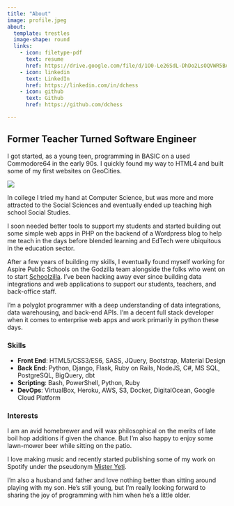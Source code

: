 ```yaml
---
title: "About"
image: profile.jpeg
about:
  template: trestles
  image-shape: round
  links:
    - icon: filetype-pdf
      text: resume
      href: https://drive.google.com/file/d/1O0-Le26SdL-DhDo2LsOQVWR5BAV4I17F/view
    - icon: linkedin
      text: LinkedIn
      href: https://linkedin.com/in/dchess
    - icon: github
      text: Github
      href: https://github.com/dchess

---
```


## Former Teacher Turned Software Engineer
I got started, as a young teen, programming in BASIC on a used Commodore64 in the early 90s. I quickly found my way to HTML4 and built some of my first websites on GeoCities.

![](C64combo.jpeg)

In college I tried my hand at Computer Science, but was more and more attracted to the Social Sciences and eventually ended up teaching high school Social Studies.

I soon needed better tools to support my students and started building out some simple web apps in PHP on the backend of a Wordpress blog to help me teach in the days before blended learning and EdTech were ubiquitous in the education sector.

After a few years of building my skills, I eventually found myself working for Aspire Public Schools on the Godzilla team alongside the folks who went on to start [Schoolzilla](https://www.renaissance.com/products/schoolzilla/). I've been hacking away ever since building data integrations and web applications to support our students, teachers, and back-office staff.

I'm a polyglot programmer with a deep understanding of data integrations, data warehousing, and back-end APIs. I'm a decent full stack developer when it comes to enterprise web apps and work primarily in python these days.

### Skills
- **Front End**: HTML5/CSS3/ES6, SASS, JQuery, Bootstrap, Material Design
- **Back End**: Python, Django, Flask, Ruby on Rails, NodeJS, C#, MS SQL, PostgreSQL, BigQuery, dbt
- **Scripting**: Bash, PowerShell, Python, Ruby
- **DevOps**: VirtualBox, Heroku, AWS, S3, Docker, DigitalOcean, Google Cloud Platform

### Interests
I am an avid homebrewer and will wax philosophical on the merits of late boil hop additions if given the chance. But I'm also happy to enjoy some lawn-mower beer while sitting on the patio.

I love making music and recently started publishing some of my work on Spotify under the pseudonym [Mister Yeti](https://open.spotify.com/artist/0Ppm2v91iFqVZPXMApdlkO).

I'm also a husband and father and love nothing better than sitting around playing with my son. He's still young, but I'm really looking forward to sharing the joy of programming with him when he's a little older.